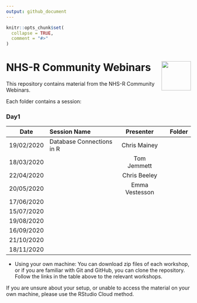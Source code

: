 ```yaml
---
output: github_document
---
```


<!-- README.md is generated from README.Rmd. Please edit that file -->

```r
knitr::opts_chunk$set(
  collapse = TRUE,
  comment = "#>"
)
```

# NHS-R Community Webinars <a href='https://nhsrcommunity.com/'><img src='https://nhsrcommunity.com/wp-content/uploads/2018/02/logo.png/' align="right" height="80" /></a>

<!-- badges: start -->
<!-- badges: end -->

This repository contains material from the NHS-R Community Webinars.

Each folder contains a session:

### Day1

|Date       | Session Name                   | Presenter        | Folder      |
|-----------|:-------------------------------|:----------------:|------------:|
|19/02/2020 | Database Connections in R      | Chris Mainey     |             |
|18/03/2020 |                                | Tom Jemmett      |             |
|22/04/2020 |                                | Chris Beeley     |             |
|20/05/2020 |                                | Emma Vestesson   |             |
|17/06/2020 |                                |                  |             |
|15/07/2020 |                                |                  |             |
|19/08/2020 |                                |                  |             |
|16/09/2020 |                                |                  |             |
|21/10/2020 |                                |                  |             |
|18/11/2020 |                                |                  |             |







+ Using your own machine: You can download zip files of each workshop, or if you are familiar with Git and GitHub, you can clone the repository.  Follow the links in the table above to the relevant workshops.


If you are unsure about your setup, or unable to access the material on your own machine, please use the RStudio Cloud method.

<br>

